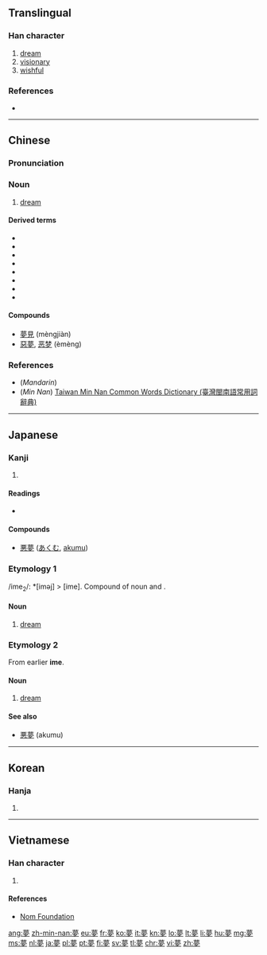 {{also|梦}}
==Translingual==
{{ja-forms|[[夢]]|[[梦]]|[[夢]]}}

===Han character===
{{Han char|rn=36|rad=夕|as=11|sn=14|four=4420<sub>7</sub>|canj=廿田中弓 (TWLN)|ids=⿱⿳[[艹]][[目|⺫]][[冖]][[夕]]}}

# [[dream]]
# [[visionary]]
# [[wishful]]

===References===
* {{Han ref|kx=0247.160|dkj=05801|dj=0492.060|hdz=20864.190|uh=5922|ud=22818|bh=B9DA|bd=47578}}

----

==Chinese==
{{zh-forms|s=梦}}

===Pronunciation===
{{zh-pron
|m=mèng
|c=mung6
|h=
|mn=bāng/bōng
|mn_note=bāng - vernacular, bōng - literary
|w=
|mc=y
|oc=y
|ma=Zh-mèng.ogg
|cat=n,a
}}

===Noun===
{{zh-noun|t}}

# [[dream]]
#: {{zh-usex|我 今朝{ziu1} 發夢\發 咗 個 '''夢'''，係 關於 你 嘅。喺 '''夢''' 裡{leoi5}面 我 見到 你 同 我 一齊 玩 器械。|This morning I had a '''dream''', it was about you. In the '''dream''' I saw us playing the equipment together.|C|link=yes}}

====Derived terms====
* {{yue-tsj|惡夢|恶梦|ok3 mung6}}
* {{yue-tsj|夢遺|梦遗|mung6 wai4}}
* {{yue-tsj|夢遊|梦游|mung6 jau4}}
* {{yue-tsj|夢魘|梦魇|mung6 jim2}}
* {{yue-tsj|夢寐|梦寐|mung6 mei6}}
* {{yue-tsj|發夢|发梦|faat3 mung6}}
* {{yue-tsj|濕夢|湿梦|sap1 mung6}}
* {{yue-tsj|白日夢|白日梦|baak6 jat6 mung6}}

====Compounds====
* [[夢見]] (mèngjiàn)
* [[惡夢]], [[恶梦]] (èmèng)

===References===
*(''Mandarin'') {{cite web
| url = http://www.cantonese.sheik.co.uk/scripts/wordsearch.php?level=0
| title = 夢
| work = Cantodict
| language = Cantonese/English
| accessdate = 2010-09-22}}
*(''Min Nan'') [http://twblg.dict.edu.tw/holodict_new/result_detail.jsp?n_no=10449&curpage=1&sample=%E5%A4%A2&radiobutton=1&querytarget=1&limit=20&pagenum=1&rowcount=10 Taiwan Min Nan Common Words Dictionary (臺灣閩南語常用詞辭典)]

----

==Japanese==

===Kanji===
{{ja-kanji|grade=5|rs=夕11}}

# {{defn|lang=ja|sort=夕11}}

====Readings====
* {{ja-readings|goon=[[む]] (mu)|kanon=[[ぼう]] (bō)|kun=[[ゆめ]] (yume), [[くらい]] (kurai), [[ゆめみる]] (yumemiru)}}

====Compounds====
* [[悪夢]] ([[あくむ]], [[akumu]])

===Etymology 1===
/ime<sub>2</sub>/: *[iməj] > [ime]. Compound of noun {{term|寝|i|sleep}} and {{term|目|me|eye}}.

====Noun====
{{ja-noun|いめ}}

# {{context|archaic|lang=ja|sort=いめ}} [[dream]]

===Etymology 2===
{{ja-kanjitab|ゆめ|yomi=k}}
From earlier '''ime'''.

====Noun====
{{ja-noun|ゆめ}}

# [[dream]]

====See also====
* [[悪夢]] (akumu)

----

==Korean==

===Hanja===
{{ko-hanja|hangeul=[[몽]]|rv=mong|mr=mong}}

# {{defn|lang=ko|sort=夕11}}

----

==Vietnamese==

===Han character===
{{vi-hantu|[[mộng]], [[mọng]], [[mống]], [[mồng]], [[mòng]], [[muống]]|rs=夕11}}

# {{defn|lang=vi|sort=夕11}}

====References====
*[http://nomfoundation.org/common/nom_details.php?codepoint=5922&img=1 Nom Foundation]

[[ang:夢]]
[[zh-min-nan:夢]]
[[eu:夢]]
[[fr:夢]]
[[ko:夢]]
[[it:夢]]
[[kn:夢]]
[[lo:夢]]
[[lt:夢]]
[[li:夢]]
[[hu:夢]]
[[mg:夢]]
[[ms:夢]]
[[nl:夢]]
[[ja:夢]]
[[pl:夢]]
[[pt:夢]]
[[fi:夢]]
[[sv:夢]]
[[tl:夢]]
[[chr:夢]]
[[vi:夢]]
[[zh:夢]]